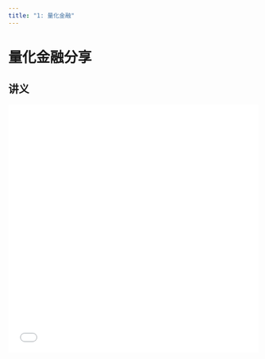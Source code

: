 ```yaml
---
title: "1: 量化金融"
---
```


# 量化金融分享

## 讲义

<div style="width: 100%; height: 500px;">
  <embed src="/www/quant.pdf" type="application/pdf" width="100%" height="500px">
</div>